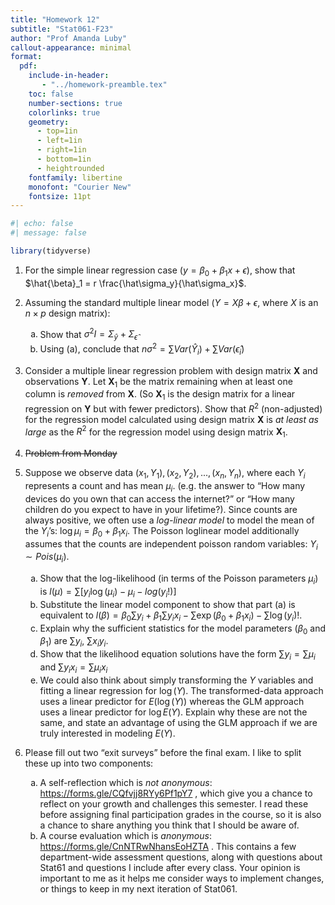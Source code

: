 ```yaml
---
title: "Homework 12"
subtitle: "Stat061-F23"
author: "Prof Amanda Luby"
callout-appearance: minimal
format:
  pdf:
    include-in-header: 
       - "../homework-preamble.tex"
    toc: false
    number-sections: true
    colorlinks: true
    geometry:
      - top=1in
      - left=1in
      - right=1in
      - bottom=1in
      - heightrounded
    fontfamily: libertine
    monofont: "Courier New"
    fontsize: 11pt
---
```


```r
#| echo: false
#| message: false

library(tidyverse)
```

1. For the simple linear regression case ($y = \beta_0 + \beta_1 x + \epsilon$), show that $\hat{\beta}_1 = r  \frac{\hat\sigma_y}{\hat\sigma_x}$. 

2. Assuming the standard multiple linear model ($Y = X\beta  + \epsilon$, where $X$ is an $n \times p$ design matrix):
   (a) Show that $\sigma^2 I = \Sigma_{\hat{y}} + \Sigma_{\hat\epsilon}$
   (b) Using (a), conclude that $n\sigma^2 = \sum Var(\hat{Y}_i) + \sum Var(\hat\epsilon_i)$

3. Consider a multiple linear regression problem with design matrix $\mathbf{X}$ and observations $\mathbf{Y}$. Let $\mathbf{X}_1$ be the matrix remaining when at least one column is *removed* from $\mathbf{X}$. (So $\mathbf{X}_1$ is the design matrix for a linear regression on $\mathbf{Y}$ but with fewer predictors). Show that $R^2$ (non-adjusted) for the regression model calculated using design matrix $\mathbf{X}$ is *at least as large* as the $R^2$ for the regression model using design matrix $\mathbf{X}_1$. 

4. ~~Problem from Monday~~

5. Suppose we observe data $(x_1, Y_1), (x_2, Y_2), ..., (x_n, Y_n)$, where each $Y_i$ represents a count and has mean $\mu_i$. (e.g. the answer to "How many devices do you own that can access the internet?" or "How many children do you expect to have in your lifetime?). Since counts are always positive, we often use a *log-linear model* to model the mean of the $Y_i$'s: $\log \mu_i = \beta_0 + \beta_1 x_i$. The Poisson loglinear model additionally assumes that the counts are independent poisson random variables: $Y_i \sim Pois(\mu_i)$. 

   (a) Show that the log-likelihood (in terms of the Poisson parameters $\mu_i$) is $l({\mu}) = \sum [y_i \log ({\mu}_i) - {\mu}_i - log(y_i!)]$
   (b) Substitute the linear model component to show that part (a) is equivalent to $l({\beta}) = \beta_0 \sum y_i + \beta_1 \sum y_i x_i - \sum \exp(\beta_0 + \beta_1 x_i) - \sum \log (y_i)!$. 
   (c) Explain why the sufficient statistics for the model parameters ($\beta_0$ and $\beta_1$) are $\sum y_i$, $\sum x_i y_i$. 
   (d) Show that the likelihood equation solutions have the form $\sum y_i = \sum \mu_i$ and $\sum y_i x_i = \sum \mu_i x_i$ 
   (e) We could also think about simply transforming the $Y$ variables and fitting a linear regression for $\log(Y)$. The transformed-data approach uses a linear predictor for $E(\log(Y))$ whereas the GLM approach uses a linear predictor for $\log E(Y)$. Explain why these are not the same, and state an advantage of using the GLM approach if we are truly interested in modeling $E(Y)$. 
   
6. Please fill out two "exit surveys" before the final exam. I like to split these up into two components: 
    (a) A self-reflection which is *not anonymous*: [https://forms.gle/CQfvjj8RYy6Pf1pY7](https://forms.gle/CQfvjj8RYy6Pf1pY7) , which give you a chance to reflect on your growth and challenges this semester. I read these before assigning final participation grades in the course, so it is also a chance to share anything you think that I should be aware of. 
    (b) A course evaluation which is *anonymous*: [https://forms.gle/CnNTRwNhansEoHZTA](https://forms.gle/CnNTRwNhansEoHZTA) . This contains a few department-wide assessment questions, along with questions about Stat61 and questions I include after every class. Your opinion is important to me as it helps me consider ways to implement changes, or things to keep in my next iteration of Stat061. 


